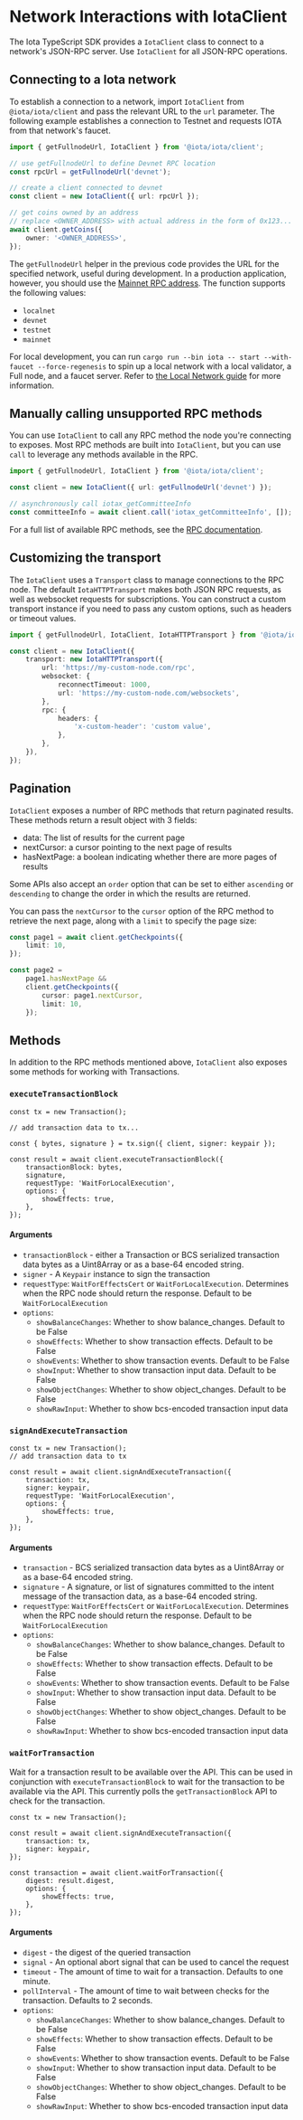 # Network Interactions with IotaClient

The Iota TypeScript SDK provides a `IotaClient` class to connect to a network's JSON-RPC server. Use
`IotaClient` for all JSON-RPC operations.

## Connecting to a Iota network

To establish a connection to a network, import `IotaClient` from `@iota/iota/client` and pass the
relevant URL to the `url` parameter. The following example establishes a connection to Testnet and
requests IOTA from that network's faucet.

```typescript
import { getFullnodeUrl, IotaClient } from '@iota/iota/client';

// use getFullnodeUrl to define Devnet RPC location
const rpcUrl = getFullnodeUrl('devnet');

// create a client connected to devnet
const client = new IotaClient({ url: rpcUrl });

// get coins owned by an address
// replace <OWNER_ADDRESS> with actual address in the form of 0x123...
await client.getCoins({
	owner: '<OWNER_ADDRESS>',
});
```

The `getFullnodeUrl` helper in the previous code provides the URL for the specified network, useful
during development. In a production application, however, you should use the
[Mainnet RPC address](../typescript#network-locations). The function supports the following values:

- `localnet`
- `devnet`
- `testnet`
- `mainnet`

For local development, you can run `cargo run --bin iota -- start --with-faucet --force-regenesis` to
spin up a local network with a local validator, a Full node, and a faucet server. Refer to
[the Local Network guide](https://wiki.iota.org/guides/developer/getting-started/local-network) for
more information.

## Manually calling unsupported RPC methods

You can use `IotaClient` to call any RPC method the node you're connecting to exposes. Most RPC
methods are built into `IotaClient`, but you can use `call` to leverage any methods available in the
RPC.

```typescript
import { getFullnodeUrl, IotaClient } from '@iota/iota/client';

const client = new IotaClient({ url: getFullnodeUrl('devnet') });

// asynchronously call iotax_getCommitteeInfo
const committeeInfo = await client.call('iotax_getCommitteeInfo', []);
```

For a full list of available RPC methods, see the
[RPC documentation](https://wiki.iota.org/references/iota-api).

## Customizing the transport

The `IotaClient` uses a `Transport` class to manage connections to the RPC node. The default
`IotaHTTPTransport` makes both JSON RPC requests, as well as websocket requests for subscriptions.
You can construct a custom transport instance if you need to pass any custom options, such as
headers or timeout values.

```typescript
import { getFullnodeUrl, IotaClient, IotaHTTPTransport } from '@iota/iota/client';

const client = new IotaClient({
	transport: new IotaHTTPTransport({
		url: 'https://my-custom-node.com/rpc',
		websocket: {
			reconnectTimeout: 1000,
			url: 'https://my-custom-node.com/websockets',
		},
		rpc: {
			headers: {
				'x-custom-header': 'custom value',
			},
		},
	}),
});
```

## Pagination

`IotaClient` exposes a number of RPC methods that return paginated results. These methods return a
result object with 3 fields:

- data: The list of results for the current page
- nextCursor: a cursor pointing to the next page of results
- hasNextPage: a boolean indicating whether there are more pages of results

Some APIs also accept an `order` option that can be set to either `ascending` or `descending` to
change the order in which the results are returned.

You can pass the `nextCursor` to the `cursor` option of the RPC method to retrieve the next page,
along with a `limit` to specify the page size:

```ts
const page1 = await client.getCheckpoints({
	limit: 10,
});

const page2 =
	page1.hasNextPage &&
	client.getCheckpoints({
		cursor: page1.nextCursor,
		limit: 10,
	});
```

## Methods

In addition to the RPC methods mentioned above, `IotaClient` also exposes some methods for working
with Transactions.

### `executeTransactionBlock`

```tsx
const tx = new Transaction();

// add transaction data to tx...

const { bytes, signature } = tx.sign({ client, signer: keypair });

const result = await client.executeTransactionBlock({
	transactionBlock: bytes,
	signature,
	requestType: 'WaitForLocalExecution',
	options: {
		showEffects: true,
	},
});
```

#### Arguments

- `transactionBlock` - either a Transaction or BCS serialized transaction data bytes as a Uint8Array
  or as a base-64 encoded string.
- `signer` - A `Keypair` instance to sign the transaction
- `requestType`: `WaitForEffectsCert` or `WaitForLocalExecution`. Determines when the RPC node
  should return the response. Default to be `WaitForLocalExecution`
- `options`:
  - `showBalanceChanges`: Whether to show balance_changes. Default to be False
  - `showEffects`: Whether to show transaction effects. Default to be False
  - `showEvents`: Whether to show transaction events. Default to be False
  - `showInput`: Whether to show transaction input data. Default to be False
  - `showObjectChanges`: Whether to show object_changes. Default to be False
  - `showRawInput`: Whether to show bcs-encoded transaction input data

### `signAndExecuteTransaction`

```tsx
const tx = new Transaction();
// add transaction data to tx

const result = await client.signAndExecuteTransaction({
	transaction: tx,
	signer: keypair,
	requestType: 'WaitForLocalExecution',
	options: {
		showEffects: true,
	},
});
```

#### Arguments

- `transaction` - BCS serialized transaction data bytes as a Uint8Array or as a base-64 encoded
  string.
- `signature` - A signature, or list of signatures committed to the intent message of the
  transaction data, as a base-64 encoded string.
- `requestType`: `WaitForEffectsCert` or `WaitForLocalExecution`. Determines when the RPC node
  should return the response. Default to be `WaitForLocalExecution`
- `options`:
  - `showBalanceChanges`: Whether to show balance_changes. Default to be False
  - `showEffects`: Whether to show transaction effects. Default to be False
  - `showEvents`: Whether to show transaction events. Default to be False
  - `showInput`: Whether to show transaction input data. Default to be False
  - `showObjectChanges`: Whether to show object_changes. Default to be False
  - `showRawInput`: Whether to show bcs-encoded transaction input data

### `waitForTransaction`

Wait for a transaction result to be available over the API. This can be used in conjunction with
`executeTransactionBlock` to wait for the transaction to be available via the API. This currently
polls the `getTransactionBlock` API to check for the transaction.

```tsx
const tx = new Transaction();

const result = await client.signAndExecuteTransaction({
	transaction: tx,
	signer: keypair,
});

const transaction = await client.waitForTransaction({
	digest: result.digest,
	options: {
		showEffects: true,
	},
});
```

#### Arguments

- `digest` - the digest of the queried transaction
- `signal` - An optional abort signal that can be used to cancel the request
- `timeout` - The amount of time to wait for a transaction. Defaults to one minute.
- `pollInterval` - The amount of time to wait between checks for the transaction. Defaults to 2
  seconds.
- `options`:
  - `showBalanceChanges`: Whether to show balance_changes. Default to be False
  - `showEffects`: Whether to show transaction effects. Default to be False
  - `showEvents`: Whether to show transaction events. Default to be False
  - `showInput`: Whether to show transaction input data. Default to be False
  - `showObjectChanges`: Whether to show object_changes. Default to be False
  - `showRawInput`: Whether to show bcs-encoded transaction input data

